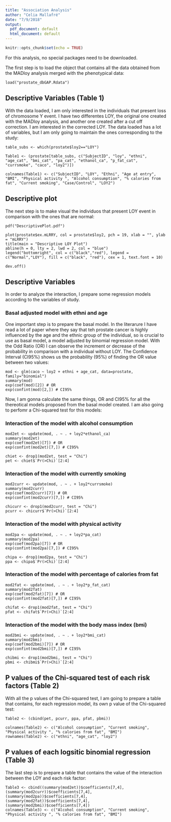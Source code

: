 ```yaml
---
title: "Association Analysis"
author: "Celia Mallafré"
date: "7/9/2018"
output:
  pdf_document: default
  html_document: default
---
```


```r
knitr::opts_chunk$set(echo = TRUE)
```


For this analysis, no special packages need to be downloaded.

The first step is to load the object that contains all the data obtained from the MADloy analysis merged with the phenotypical data:

```{}
load("prostate_dbGAP.Rdata")
```


## Descriptive Variables (Table 1)

With the data loaded, I am only interested in the individuals that present loss of chromosome Y event. I have two differentes LOY, the original one created with the MADloy analysis, and another one created after a cut off correction. I am interested in the corrected LOY. The data loaded has a lot of variables, but I am only going to maintain the ones corresponding to the study:

```{}
table_subs <- which(prostate$loy2=="LOY")

Table1 <- (prostate[table_subs, c("SubjectID", "loy", "ethni", "age_cat", "bmi_cat", "pa_cat", "ethanol_ca", "p_fat_cat", "currsmoke", "caco", "loy2")])

colnames(Table1) <- c("SubjectID", "LOY", "Ethni", "Age at entry", "BMI", "Physical activity ", "Alcohol consumption", "% calories from fat", "Current smoking", "Case/Control", "LOY2")
```


## Descriptive plot

The next step is to make visual the individuos that present LOY event in comparison with the ones that are normal:

```{}
pdf("DescriptivePlot.pdf")

plot(prostate$ex.mLRRY, col = prostate$loy2, pch = 19, xlab = "", ylab = "mLRRY")
title(main = "Descriptive LOY Plot")
abline(h = 0, lty = 2, lwd = 2, col = "blue")
legend("bottomright", col = c("black","red"), legend = c("Normal","LOY"), fill = c("black", "red"), cex = 1, text.font = 10)

dev.off()
```


## Descriptive Variables

In order to analyze the interaction, I prepare some regression models according to the variables of study.


### Basal adjusted model with ethni and age

One important step is to prepare the basal model. In the literarure I have read a lot of paper where they say that teh prostate cancer is highly influenced by the age and the ethnic group of the individual, so is crucial to use as basal model, a model adjusted by binomial regression model. With the Odd Ratio (OR) I can observe the increment or decrease of the probability in comparison with a individual without LOY. The Confidence Interval (CI95%) shows us the probability (95%) of finding the OR value between two values:

```{}
mod <- glm(caco ~ loy2 + ethni + age_cat, data=prostate, family="binomial")
summary(mod)
exp(coef(mod)[2]) # OR
exp(confint(mod)[2,]) # CI95%
```


Now, I am gonna calculate the same things, OR and CI95% for all the thereotical models proposed from the basal model created. I am also going to perfomr a Chi-squared test for this models: 


### Interaction of the model with alcohol consumption

```{}
mod2et <- update(mod, . ~ . + loy2*ethanol_ca)
summary(mod2et)
exp(coef(mod2et)[7]) # OR
exp(confint(mod2et)[7,]) # CI95%

chiet <- drop1(mod2et, test = "Chi")
pet <- chiet$`Pr(>Chi)`[2:4]
```


### Interaction of the model with currently smoking

```{}
mod2curr <- update(mod, . ~ . + loy2*currsmoke)
summary(mod2curr)
exp(coef(mod2curr)[7]) # OR
exp(confint(mod2curr)[7,]) # CI95%

chicurr <- drop1(mod2curr, test = "Chi")
pcurr <- chicurr$`Pr(>Chi)`[2:4]
```


### Interaction of the model with physical activity

```{}
mod2pa <- update(mod, . ~ . + loy2*pa_cat)
summary(mod2pa)
exp(coef(mod2pa)[7]) # OR
exp(confint(mod2pa)[7,]) # CI95%

chipa <- drop1(mod2pa, test = "Chi")
ppa <- chipa$`Pr(>Chi)`[2:4]
```


### Interaction of the model with percentage of calories from fat

```{}
mod2fat <- update(mod, . ~ . + loy2*p_fat_cat)
summary(mod2fat)
exp(coef(mod2fat)[7]) # OR
exp(confint(mod2fat)[7,]) # CI95%

chifat <- drop1(mod2fat, test = "Chi")
pfat <- chifat$`Pr(>Chi)`[2:4]
```


### Interaction of the model with the body mass index (bmi)

```{}
mod2bmi <- update(mod, . ~ . + loy2*bmi_cat)
summary(mod2bmi)
exp(coef(mod2bmi)[7]) # OR
exp(confint(mod2bmi)[7,]) # CI95%

chibmi <- drop1(mod2bmi, test = "Chi")
pbmi <- chibmi$`Pr(>Chi)`[2:4]
```


## P values of the Chi-squared test of each risk factors (Table 2)

With all the p values of the Chi-squared test, I am going to prepare a table that contains, for each regression model, its own p value of the Chi-squared test:

```{}
Table2 <- (cbind(pet, pcurr, ppa, pfat, pbmi))

colnames(Table2) <- c("Alcohol consumption", "Current smoking", "Physical activity ", "% calories from fat", "BMI")
rownames(Table2) <- c("ethni", "age_cat", "loy2")
```


## P values of each logsitic binomial regression (Table 3)

The last step is to prepare a table that contains the value of the interaction between the LOY and each risk factor:

```{}
Table3 <- cbind((summary(mod2et))$coefficients[7,4], (summary(mod2curr))$coefficients[7,4], (summary(mod2pa))$coefficients[7,4], (summary(mod2fat))$coefficients[7,4], (summary(mod2bmi))$coefficients[7,4])
colnames(Table3) <- c("Alcohol consumption", "Current smoking", "Physical activity ", "% calories from fat", "BMI")
```


